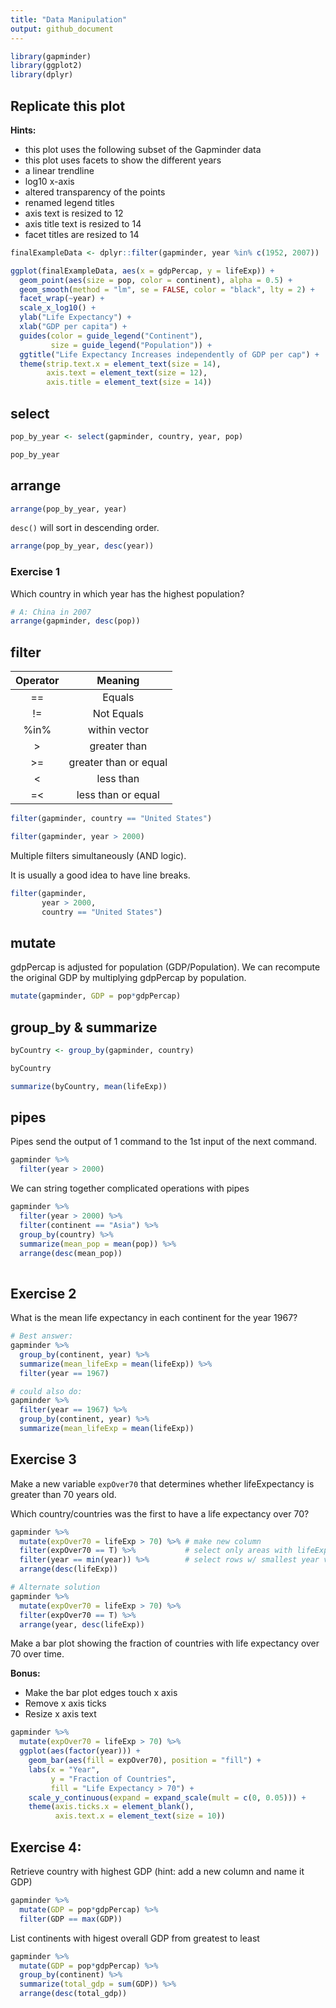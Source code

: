 ```yaml
---
title: "Data Manipulation"
output: github_document
---
```


```r
library(gapminder)
library(ggplot2)
library(dplyr)
```

## Replicate this plot

**Hints:**

 - this plot uses the following subset of the Gapminder data
 - this plot uses facets to show the different years
 - a linear trendline
 - log10 x-axis
 - altered transparency of the points
 - renamed legend titles
 - axis text is resized to 12
 - axis title text is resized to 14
 - facet titles are resized to 14
 
```r
finalExampleData <- dplyr::filter(gapminder, year %in% c(1952, 2007))
```

```r
ggplot(finalExampleData, aes(x = gdpPercap, y = lifeExp)) + 
  geom_point(aes(size = pop, color = continent), alpha = 0.5) + 
  geom_smooth(method = "lm", se = FALSE, color = "black", lty = 2) +
  facet_wrap(~year) + 
  scale_x_log10() + 
  ylab("Life Expectancy") + 
  xlab("GDP per capita") + 
  guides(color = guide_legend("Continent"), 
         size = guide_legend("Population")) +
  ggtitle("Life Expectancy Increases independently of GDP per cap") +
  theme(strip.text.x = element_text(size = 14),
        axis.text = element_text(size = 12),
        axis.title = element_text(size = 14))
```

## select
```r
pop_by_year <- select(gapminder, country, year, pop)

pop_by_year
```

## arrange
```r
arrange(pop_by_year, year)
```
`desc()` will sort in descending order.
```r
arrange(pop_by_year, desc(year))
```

### Exercise 1
Which country in which year has the highest population?
```r
# A: China in 2007
arrange(gapminder, desc(pop))
```


## filter
 
| Operator | Meaning |
|:--------:|:-------:|
|    ==    |  Equals |
|    !=    |  Not Equals |
|    %in%    |  within vector |
|    > |  greater than |
|    >= |  greater than or equal|
|    < |  less than |
|    =< |  less than or equal|

```r
filter(gapminder, country == "United States")
```


```r
filter(gapminder, year > 2000)
```

Multiple filters simultaneously (AND logic).

It is usually a good idea to have line breaks.
```r
filter(gapminder, 
       year > 2000, 
       country == "United States")
```

## mutate
gdpPercap is adjusted for population (GDP/Population). We can recompute the
original GDP by multiplying gdpPercap by population.
```r
mutate(gapminder, GDP = pop*gdpPercap)
```

## group_by & summarize
```r
byCountry <- group_by(gapminder, country)

byCountry
```


```r
summarize(byCountry, mean(lifeExp))
```

## pipes
Pipes send the output of 1 command to the 1st input of the next command.
```r
gapminder %>% 
  filter(year > 2000)
```

We can string together complicated operations with pipes
```r
gapminder %>% 
  filter(year > 2000) %>% 
  filter(continent == "Asia") %>% 
  group_by(country) %>% 
  summarize(mean_pop = mean(pop)) %>% 
  arrange(desc(mean_pop))
  
```

## Exercise 2
What is the mean life expectancy in each continent for the year 1967?
```r
# Best answer:
gapminder %>% 
  group_by(continent, year) %>% 
  summarize(mean_lifeExp = mean(lifeExp)) %>% 
  filter(year == 1967)

# could also do:   
gapminder %>% 
  filter(year == 1967) %>% 
  group_by(continent, year) %>% 
  summarize(mean_lifeExp = mean(lifeExp))
```

## Exercise 3
Make a new variable `expOver70` that determines whether lifeExpectancy is greater than 70 years old.



Which country/countries was the first to have a life expectancy over 70?
```r
gapminder %>% 
  mutate(expOver70 = lifeExp > 70) %>% # make new column
  filter(expOver70 == T) %>%           # select only areas with lifeExp over 70
  filter(year == min(year)) %>%        # select rows w/ smallest year value (these are the first)
  arrange(desc(lifeExp))

# Alternate solution
gapminder %>% 
  mutate(expOver70 = lifeExp > 70) %>% 
  filter(expOver70 == T) %>%           
  arrange(year, desc(lifeExp))
```


Make a bar plot showing the fraction of countries with life expectancy over 70 over time.

**Bonus:** 

 - Make the bar plot edges touch x axis
 - Remove x axis ticks
 - Resize x axis text
```r
gapminder %>% 
  mutate(expOver70 = lifeExp > 70) %>% 
  ggplot(aes(factor(year))) +
    geom_bar(aes(fill = expOver70), position = "fill") +
    labs(x = "Year", 
         y = "Fraction of Countries",
         fill = "Life Expectancy > 70") +
    scale_y_continuous(expand = expand_scale(mult = c(0, 0.05))) +
    theme(axis.ticks.x = element_blank(),
          axis.text.x = element_text(size = 10))

```

## Exercise 4: 
Retrieve country with highest GDP (hint: add a new column and name it GDP)
```r
gapminder %>% 
  mutate(GDP = pop*gdpPercap) %>% 
  filter(GDP == max(GDP))
```
List continents with higest overall GDP from greatest to least
```r
gapminder %>% 
  mutate(GDP = pop*gdpPercap) %>% 
  group_by(continent) %>% 
  summarize(total_gdp = sum(GDP)) %>% 
  arrange(desc(total_gdp))
```
